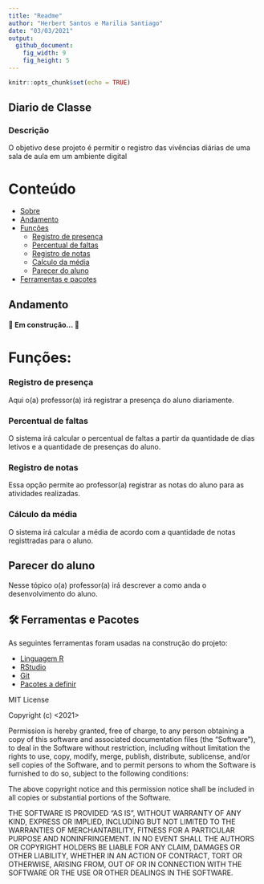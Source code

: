 ```yaml
---
title: "Readme"
author: "Herbert Santos e Marilia Santiago"
date: "03/03/2021"
output:
  github_document:
    fig_width: 9
    fig_height: 5
---
```


```r
knitr::opts_chunk$set(echo = TRUE)
```

## Diario de Classe

<h3 align="left" id ='Sobre'>Descrição</h3>
<p align="left">O objetivo dese projeto é permitir o registro das vivências diárias de uma sala de aula em um ambiente digital</p>

Conteúdo
=================
<!--ts-->
   * [Sobre](#Sobre)
   * [Andamento](#andamento)
   * [Funções](#funcoes)
      * [Registro de presença](#presenca)
      * [Percentual de faltas](#faltas)
      * [Registro de notas](#notas)
      * [Calculo da média](#media)
      * [Parecer do aluno](#parecer)
   * [Ferramentas e pacotes](#tecnologias)
<!--te-->

<h2 id='andamento'>Andamento</h2>
<h4 align="left"> 
	🚧  Em construção...  🚧
</h4>

<h1 id='funcoes'>Funções: </h1>

<h3 id='presenca'>Registro de presença </h3>
<p align="left">Aqui o(a) professor(a) irá registrar a presença do aluno diariamente.</p>

<h3 id='faltas'>Percentual de faltas</h3>
<p align="left">O sistema irá calcular o percentual de faltas a partir da quantidade de dias letivos e a quantidade de presenças do aluno.</p>

<h3 id='notas'>Registro de notas</h3>
<p align="left">Essa opção permite ao professor(a) registrar as notas do aluno para as atividades realizadas.</p>

<h3 id='media'>Cálculo da média</h3>
<p align="left">O sistema irá calcular a média de acordo com a quantidade de notas registtradas para o aluno.</p>

<h2 id='parecer'>Parecer do aluno</h2>
<p align="left">Nesse tópico o(a) professor(a) irá descrever a como anda o desenvolvimento do aluno.</p>

<h2 id='tecnologias'>🛠 Ferramentas e Pacotes</h2>

As seguintes ferramentas foram usadas na construção do projeto:

- [Linguagem R](https://www.r-project.org/)
- [RStudio](https://rstudio.com/)
- [Git](https://git-scm.com/)
- [Pacotes a definir]()

MIT License

Copyright (c) <2021> <Herbert Santos e Marília Santiago>

Permission is hereby granted, free of charge, to any person obtaining a copy
of this software and associated documentation files (the "Software"), to deal
in the Software without restriction, including without limitation the rights
to use, copy, modify, merge, publish, distribute, sublicense, and/or sell
copies of the Software, and to permit persons to whom the Software is
furnished to do so, subject to the following conditions:

The above copyright notice and this permission notice shall be included in all
copies or substantial portions of the Software.

THE SOFTWARE IS PROVIDED "AS IS", WITHOUT WARRANTY OF ANY KIND, EXPRESS OR
IMPLIED, INCLUDING BUT NOT LIMITED TO THE WARRANTIES OF MERCHANTABILITY,
FITNESS FOR A PARTICULAR PURPOSE AND NONINFRINGEMENT. IN NO EVENT SHALL THE
AUTHORS OR COPYRIGHT HOLDERS BE LIABLE FOR ANY CLAIM, DAMAGES OR OTHER
LIABILITY, WHETHER IN AN ACTION OF CONTRACT, TORT OR OTHERWISE, ARISING FROM,
OUT OF OR IN CONNECTION WITH THE SOFTWARE OR THE USE OR OTHER DEALINGS IN THE
SOFTWARE.


